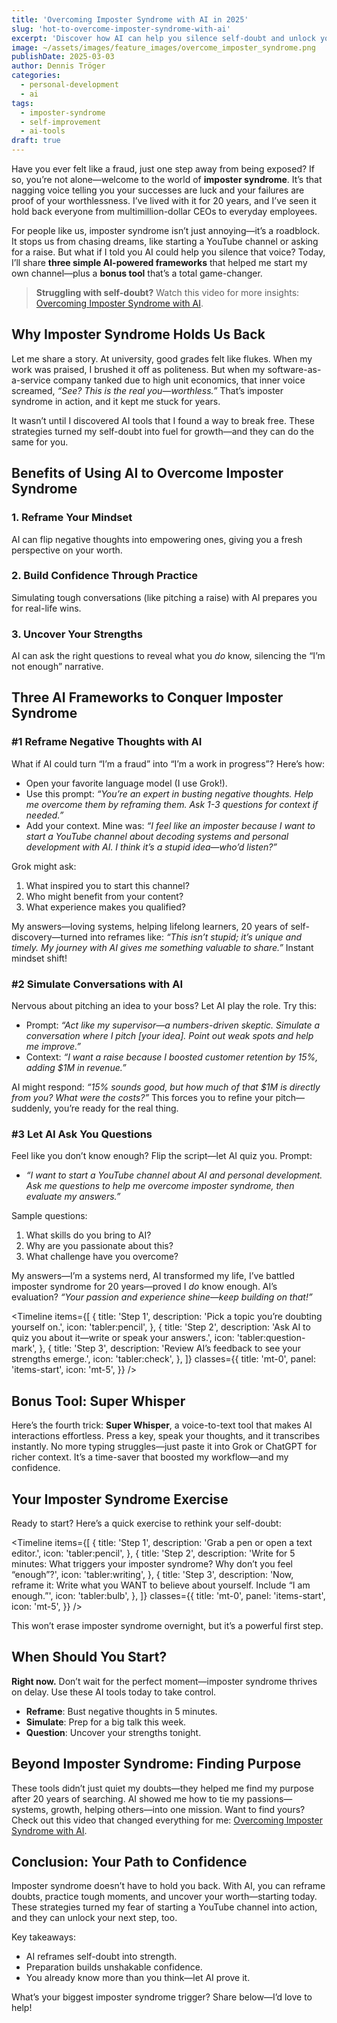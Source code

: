 ```yaml
---
title: 'Overcoming Imposter Syndrome with AI in 2025'
slug: 'hot-to-overcome-imposter-syndrome-with-ai'
excerpt: 'Discover how AI can help you silence self-doubt and unlock your potential. Learn three simple frameworks—plus a bonus tool—to conquer imposter syndrome and take the next big step in your life.'
image: ~/assets/images/feature_images/overcome_imposter_syndrome.png
publishDate: 2025-03-03
author: Dennis Tröger
categories:
  - personal-development
  - ai
tags:
  - imposter-syndrome
  - self-improvement
  - ai-tools
draft: true
---
```



Have you ever felt like a fraud, just one step away from being exposed? If so, you’re not alone—welcome to the world of **imposter syndrome**. It’s that nagging voice telling you your successes are luck and your failures are proof of your worthlessness. I’ve lived with it for 20 years, and I’ve seen it hold back everyone from multimillion-dollar CEOs to everyday employees.

For people like us, imposter syndrome isn’t just annoying—it’s a roadblock. It stops us from chasing dreams, like starting a YouTube channel or asking for a raise. But what if I told you AI could help you silence that voice? Today, I’ll share **three simple AI-powered frameworks** that helped me start my own channel—plus a **bonus tool** that’s a total game-changer.

> **Struggling with self-doubt?** Watch this video for more insights: [Overcoming Imposter Syndrome with AI](https://youtu.be/MzaXuV-Ip9g).

## Why Imposter Syndrome Holds Us Back

Let me share a story. At university, good grades felt like flukes. When my work was praised, I brushed it off as politeness. But when my software-as-a-service company tanked due to high unit economics, that inner voice screamed, _“See? This is the real you—worthless.”_ That’s imposter syndrome in action, and it kept me stuck for years.

It wasn’t until I discovered AI tools that I found a way to break free. These strategies turned my self-doubt into fuel for growth—and they can do the same for you.

## Benefits of Using AI to Overcome Imposter Syndrome

### 1. Reframe Your Mindset

AI can flip negative thoughts into empowering ones, giving you a fresh perspective on your worth.

### 2. Build Confidence Through Practice

Simulating tough conversations (like pitching a raise) with AI prepares you for real-life wins.

### 3. Uncover Your Strengths

AI can ask the right questions to reveal what you _do_ know, silencing the “I’m not enough” narrative.

<InfoBox
  type="success"
  title="Peace of Mind"
  content="Using AI isn’t about perfection—it’s about progress. It’s a tool to quiet the noise and focus on what matters: your potential."
/>

## Three AI Frameworks to Conquer Imposter Syndrome

### #1 Reframe Negative Thoughts with AI

What if AI could turn “I’m a fraud” into “I’m a work in progress”? Here’s how:

- Open your favorite language model (I use Grok!).
- Use this prompt: _“You’re an expert in busting negative thoughts. Help me overcome them by reframing them. Ask 1-3 questions for context if needed.”_
- Add your context. Mine was: _“I feel like an imposter because I want to start a YouTube channel about decoding systems and personal development with AI. I think it’s a stupid idea—who’d listen?”_

Grok might ask:

1. What inspired you to start this channel?
2. Who might benefit from your content?
3. What experience makes you qualified?

My answers—loving systems, helping lifelong learners, 20 years of self-discovery—turned into reframes like: _“This isn’t stupid; it’s unique and timely. My journey with AI gives me something valuable to share.”_ Instant mindset shift!

<InfoBox
  type="info"
  content="💡 Bonus Boost: Your imposter syndrome isn’t a flaw—it’s proof you care enough to get it right."
/>

### #2 Simulate Conversations with AI

Nervous about pitching an idea to your boss? Let AI play the role. Try this:

- Prompt: _“Act like my supervisor—a numbers-driven skeptic. Simulate a conversation where I pitch [your idea]. Point out weak spots and help me improve.”_
- Context: _“I want a raise because I boosted customer retention by 15%, adding $1M in revenue.”_

AI might respond: _“15% sounds good, but how much of that $1M is directly from you? What were the costs?”_ This forces you to refine your pitch—suddenly, you’re ready for the real thing.

<InfoBox
  type="warning"
  title="Prep Tip"
  content="Don’t just wing it—use AI to anticipate tough questions. It’s like a dress rehearsal for confidence."
/>

### #3 Let AI Ask You Questions

Feel like you don’t know enough? Flip the script—let AI quiz you. Prompt:

- _“I want to start a YouTube channel about AI and personal development. Ask me questions to help me overcome imposter syndrome, then evaluate my answers.”_

Sample questions:

1. What skills do you bring to AI?
2. Why are you passionate about this?
3. What challenge have you overcome?

My answers—I’m a systems nerd, AI transformed my life, I’ve battled imposter syndrome for 20 years—proved I _do_ know enough. AI’s evaluation? _“Your passion and experience shine—keep building on that!”_

<Timeline
  items={[
    {
      title: 'Step 1',
      description: 'Pick a topic you’re doubting yourself on.',
      icon: 'tabler:pencil',
    },
    {
      title: 'Step 2',
      description: 'Ask AI to quiz you about it—write or speak your answers.',
      icon: 'tabler:question-mark',
    },
    {
      title: 'Step 3',
      description: 'Review AI’s feedback to see your strengths emerge.',
      icon: 'tabler:check',
    },
  ]}
  classes={{
    title: 'mt-0',
    panel: 'items-start',
    icon: 'mt-5',
  }}
/>

## Bonus Tool: Super Whisper

Here’s the fourth trick: **Super Whisper**, a voice-to-text tool that makes AI interactions effortless. Press a key, speak your thoughts, and it transcribes instantly. No more typing struggles—just paste it into Grok or ChatGPT for richer context. It’s a time-saver that boosted my workflow—and my confidence.

<InfoBox
  type="info"
  content="💡 Try Super Whisper: Talk through your doubts, and watch AI turn them into action plans."
/>

## Your Imposter Syndrome Exercise

Ready to start? Here’s a quick exercise to rethink your self-doubt:

<Timeline
  items={[
    {
      title: 'Step 1',
      description: 'Grab a pen or open a text editor.',
      icon: 'tabler:pencil',
    },
    {
      title: 'Step 2',
      description: 'Write for 5 minutes: What triggers your imposter syndrome? Why don’t you feel “enough”?',
      icon: 'tabler:writing',
    },
    {
      title: 'Step 3',
      description: 'Now, reframe it: Write what you WANT to believe about yourself. Include “I am enough.”',
      icon: 'tabler:bulb',
    },
  ]}
  classes={{
    title: 'mt-0',
    panel: 'items-start',
    icon: 'mt-5',
  }}
/>

This won’t erase imposter syndrome overnight, but it’s a powerful first step.

## When Should You Start?

**Right now.** Don’t wait for the perfect moment—imposter syndrome thrives on delay. Use these AI tools today to take control.

- **Reframe**: Bust negative thoughts in 5 minutes.
- **Simulate**: Prep for a big talk this week.
- **Question**: Uncover your strengths tonight.

## Beyond Imposter Syndrome: Finding Purpose

These tools didn’t just quiet my doubts—they helped me find my purpose after 20 years of searching. AI showed me how to tie my passions—systems, growth, helping others—into one mission. Want to find yours? Check out this video that changed everything for me: [Overcoming Imposter Syndrome with AI](https://youtu.be/MzaXuV-Ip9g).

## Conclusion: Your Path to Confidence

Imposter syndrome doesn’t have to hold you back. With AI, you can reframe doubts, practice tough moments, and uncover your worth—starting today. These strategies turned my fear of starting a YouTube channel into action, and they can unlock your next step, too.

Key takeaways:

- AI reframes self-doubt into strength.
- Preparation builds unshakable confidence.
- You already know more than you think—let AI prove it.

<InfoBox
  type="success"
  title="Take Action Now"
  content="The best time to beat imposter syndrome was years ago. The second-best time is today. Start with one AI prompt and see the difference."
/>

What’s your biggest imposter syndrome trigger? Share below—I’d love to help!
